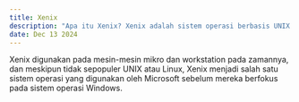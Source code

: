 ---
title: Xenix  
description: "Apa itu Xenix? Xenix adalah sistem operasi berbasis UNIX yang dikembangkan oleh Microsoft pada akhir 1970-an dan awal 1980-an."  
date: Dec 13 2024  
---  
Xenix digunakan pada mesin-mesin mikro dan workstation pada zamannya, dan meskipun tidak sepopuler UNIX atau Linux, Xenix menjadi salah satu sistem operasi yang digunakan oleh Microsoft sebelum mereka berfokus pada sistem operasi Windows.
